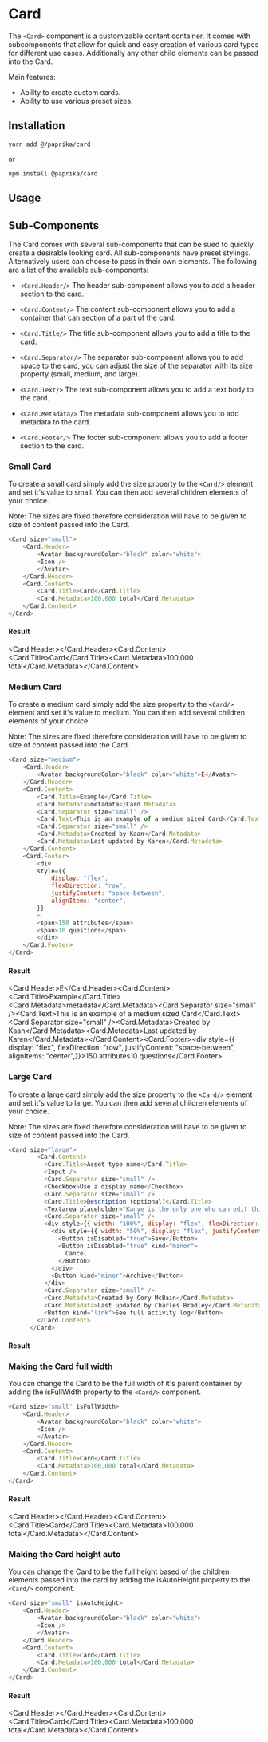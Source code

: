 
# Card

The `<Card>` component is a customizable content container. It comes with subcomponents that allow for quick and easy creation of various card types for different use cases. Additionally any other child elements can be passed into the Card.


Main features:

- Ability to create custom cards.
- Ability to use various preset sizes.

## Installation

```
yarn add @/paprika/card
```
or
```
npm install @paprika/card
```

## Usage

## Sub-Components

The Card comes with several sub-components that can be sued to quickly create a desirable looking card. All sub-components have preset stylings. Alternatively users can choose to pass in their own elements. The following are a list of the available sub-components:


- `<Card.Header/>`
The header sub-component allows you to add a header section to the card.

- `<Card.Content/>`
The content sub-component allows you to add a container that can section of a part of the card.

- `<Card.Title/>`
The title sub-component allows you to add a title to the card.

- `<Card.Separator/>`
The separator sub-component allows you to add space to the card, you can adjust the size of the separator with its size property (small, medium, and large).

- `<Card.Text/>`
The text sub-component allows you to add a text body to the card.

- `<Card.Metadata/>`
The metadata sub-component allows you to add metadata to the card.

- `<Card.Footer/>`
The footer sub-component allows you to add a footer section to the card.

### Small Card

To create a small card simply add the size property to the `<Card/>` element and set it's value to small. You can then add several children elements of your choice.

Note: The sizes are fixed therefore consideration will have to be given to size of content passed into the Card.

```js
<Card size="small">
    <Card.Header>
        <Avatar backgroundColor="black" color="white">
        <Icon />
        </Avatar>
    </Card.Header>
    <Card.Content>
        <Card.Title>Card</Card.Title>
        <Card.Metadata>100,000 total</Card.Metadata>
    </Card.Content>
</Card>
```
#### Result

<Card size="small"><Card.Header><Avatar backgroundColor="black" color="white"><Icon /></Avatar></Card.Header><Card.Content><Card.Title>Card</Card.Title><Card.Metadata>100,000 total</Card.Metadata></Card.Content></Card>

### Medium Card

To create a medium card simply add the size property to the ```<Card/>``` element and set it's value to medium. You can then add several children elements of your choice.

Note: The sizes are fixed therefore consideration will have to be given to size of content passed into the Card.

```js
<Card size="medium">
    <Card.Header>
        <Avatar backgroundColor="black" color="white">E</Avatar>
    </Card.Header>
    <Card.Content>
        <Card.Title>Example</Card.Title>
        <Card.Metadata>metadata</Card.Metadata>
        <Card.Separator size="small" />
        <Card.Text>This is an example of a medium sized Card</Card.Text>
        <Card.Separator size="small" />
        <Card.Metadata>Created by Kaan</Card.Metadata>
        <Card.Metadata>Last updated by Karen</Card.Metadata>
    </Card.Content>
    <Card.Footer>
        <div
        style={{
            display: "flex",
            flexDirection: "row",
            justifyContent: "space-between",
            alignItems: "center",
        }}
        >
        <span>150 attributes</span>
        <span>10 questions</span>
        </div>
    </Card.Footer>
</Card>
```

#### Result

<Card size="medium"><Card.Header><Avatar backgroundColor="black" color="white">E</Avatar></Card.Header><Card.Content><Card.Title>Example</Card.Title><Card.Metadata>metadata</Card.Metadata><Card.Separator size="small" /><Card.Text>This is an example of a medium sized Card</Card.Text><Card.Separator size="small" /><Card.Metadata>Created by Kaan</Card.Metadata><Card.Metadata>Last updated by Karen</Card.Metadata></Card.Content><Card.Footer><div style={{ display: "flex", flexDirection: "row", justifyContent: "space-between", alignItems: "center",}}><span>150 attributes</span><span>10 questions</span></div></Card.Footer></Card>

### Large Card


To create a large card simply add the size property to the ```<Card/>``` element and set it's value to large. You can then add several children elements of your choice.

Note: The sizes are fixed therefore consideration will have to be given to size of content passed into the Card.

```js
<Card size="large">
        <Card.Content>
          <Card.Title>Asset type name</Card.Title>
          <Input />
          <Card.Separator size="small" />
          <Checkbox>Use a display name</Checkbox>
          <Card.Separator size="small" />
          <Card.Title>Description (optional)</Card.Title>
          <Textarea placeholder="Kanye is the only one who can edit this.." />
          <Card.Separator size="small" />
          <div style={{ width: "100%", display: "flex", flexDirection: "row", justifyContent: "space-between" }}>
            <div style={{ width: "50%", display: "flex", justifyContent: "space-between" }}>
              <Button isDisabled="true">Save</Button>
              <Button isDisabled="true" kind="minor">
                Cancel
              </Button>
            </div>
            <Button kind="minor">Archive</Button>
          </div>
          <Card.Separator size="small" />
          <Card.Metadata>Created by Cory McBain</Card.Metadata>
          <Card.Metadata>Last updated by Charles Bradley</Card.Metadata>
          <Button kind="link">See full activity log</Button>
        </Card.Content>
      </Card>
```

#### Result

<DeluxeCard/>

### Making the Card full width

You can change the Card to be the full width of it's parent container by adding the isFullWidth property to the `<Card/>` component.

```js
<Card size="small" isFullWidth>
    <Card.Header>
        <Avatar backgroundColor="black" color="white">
        <Icon />
        </Avatar>
    </Card.Header>
    <Card.Content>
        <Card.Title>Card</Card.Title>
        <Card.Metadata>100,000 total</Card.Metadata>
    </Card.Content>
</Card>
```

#### Result


<Card size="small" isFullWidth><Card.Header><Avatar backgroundColor="black" color="white"><Icon /></Avatar></Card.Header><Card.Content><Card.Title>Card</Card.Title><Card.Metadata>100,000 total</Card.Metadata></Card.Content></Card>

### Making the Card height auto

You can change the Card to be the full height based of the children elements passed into the card by adding the isAutoHeight property to the `<Card/>` component.

```js
<Card size="small" isAutoHeight>
    <Card.Header>
        <Avatar backgroundColor="black" color="white">
        <Icon />
        </Avatar>
    </Card.Header>
    <Card.Content>
        <Card.Title>Card</Card.Title>
        <Card.Metadata>100,000 total</Card.Metadata>
    </Card.Content>
</Card>
```

#### Result

<Card size="small" isAutoHeight><Card.Header><Avatar backgroundColor="black" color="white"><Icon /></Avatar></Card.Header><Card.Content><Card.Title>Card</Card.Title><Card.Metadata>100,000 total</Card.Metadata></Card.Content></Card>

